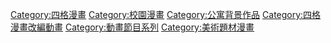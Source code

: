 {{catmore}}

{{DEFAULTSORT:Hidamari Sketch}}
[[Category:四格漫畫|Category:四格漫畫]]
[[Category:校園漫畫|Category:校園漫畫]]
[[Category:公寓背景作品|Category:公寓背景作品]]
[[Category:四格漫畫改編動畫|Category:四格漫畫改編動畫]]
[[Category:動畫節目系列|Category:動畫節目系列]]
[[Category:美術題材漫畫|Category:美術題材漫畫]]